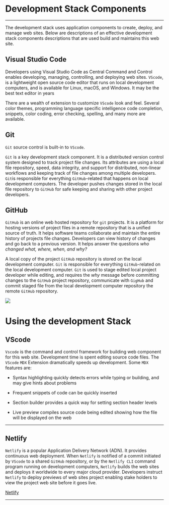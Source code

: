 

# Development Stack Components

***

The development stack uses application components to create, deploy, and manage web sites. Below are descriptions of an effective development stack components descriptions that are used build and maintains this web site.


## Visual Studio Code


Developers using  Visual Studio Code  as   Central Command and Control   enables  developing, managing,  controlling, and deploying web sites. `VScode`, is a lightweight open source code editor that runs on local development computers,  and is available for Linux, macOS, and Windows. It may be the best text editor in years

There are a wealth of extension to customize `VScode` look and feel. Several color themes, programming language specific intelligence code completion, snippets, color coding, error checking, spelling, and many more are available.


## Git

`Git`  source control is built-in to `VScode`. 

`Git`  is a key development stack  component. It is a distributed version control system designed to track project file changes.  Its attributes are using a local file repository, speed, data integrity, and support for distributed, non-linear workflows and keeping track of file changes among multiple developers. `Git`is responsible for everything `GitHub`-related that happens on  local development computers. The developer pushes changes stored in the local file repository to `GitHub` for safe keeping and sharing with other project developers.


## GitHub

`GitHub`  is an online web hosted repository for `git` projects. It is a platform for hosting  versions of project files in a remote repository that is a unified source of truth.  It helps software teams collaborate and maintain the entire history of  projects file changes. Developers can view history of changes and go back to a previous version. It helps answer the questions *who changed what, where, when, and why?*

A local copy of the project `GitHub` repository is stored on the local development computer. `Git` is responsible for everything `GitHub`-related  on the local development computer. `Git` is used to stage edited local project developer while editing, and requires  the *why* message before committing changes to the `GitHub` project repository,  communicate with `GigHub` and commit staged file  from the local development computer repository the remote `GitHub` repository.

<img src={diffGitGithub} />


# Using the development Stack



## VScode

`Vscode` is the command and control framework  for building web component for this web site. Development time is spent editing source code files. The `VScode` `MDX` Extension dramatically speeds up development.  Some `MDX` features are:

- Syntax highlighting quickly detects  errors while typing or building, and may give hints about problems

- Frequent snippets of code can be quickly inserted

- Section builder provides a quick way for setting section header levels

- Live preview compiles source code being edited  showing how the file will be displayed on the web

***


## Netlify

`Netlify`  is a popular Application Delivery Network (ADN). It provides continuous web deployment. When `Netlify` is notified of a commit initiated by `VScode` to a shared `GitHub` repository, or by the `Netlify CLI` command program running on development computers, `Netlify` builds the web sites and deploys  it worldwide to every major cloud provider. Developers instruct `Netlify` to deploy previews of web sites  project enabling stake holders to view the project web site before it goes live.


[Netlify](https://www.netlify.com) 

***